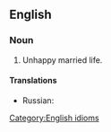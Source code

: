 ==English==

===Noun===
{{head|en|noun|head=[[cat]] and [[dog]] [[life]]}}

# Unhappy married life.

====Translations====
{{trans-top|unhappy married life}} 
{{trans-mid}}
* Russian: {{qualifier|to lead a cat and dog life}} {{tø|ru|([[жить]]) [[как кошка с собакой]]}}
{{trans-bottom}}
 
[[Category:English idioms]]